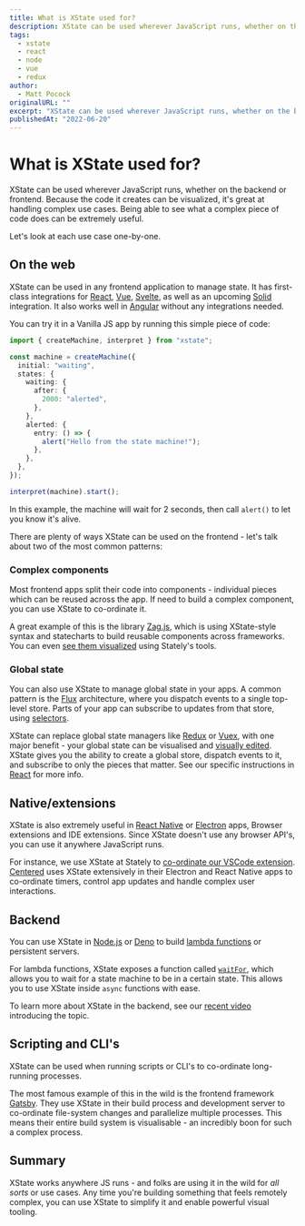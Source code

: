 ```yaml
---
title: What is XState used for?
description: XState can be used wherever JavaScript runs, whether on the backend or frontend. Because the code it creates can be visualized, it's great at handling complex use cases.
tags:
  - xstate
  - react
  - node
  - vue
  - redux
author:
  - Matt Pocock
originalURL: ""
excerpt: "XState can be used wherever JavaScript runs, whether on the backend or frontend. Because the code it creates can be visualized, it's great at handling complex use cases."
publishedAt: "2022-06-20"
---
```


# What is XState used for?

XState can be used wherever JavaScript runs, whether on the backend or frontend. Because the code it creates can be visualized, it's great at handling complex use cases. Being able to see what a complex piece of code does can be extremely useful.

Let's look at each use case one-by-one.

## On the web

XState can be used in any frontend application to manage state. It has first-class integrations for [React](TODO), [Vue](TODO), [Svelte](TODO), as well as an upcoming [Solid](TODO) integration. It also works well in [Angular](TODO) without any integrations needed.

You can try it in a Vanilla JS app by running this simple piece of code:

```ts
import { createMachine, interpret } from "xstate";

const machine = createMachine({
  initial: "waiting",
  states: {
    waiting: {
      after: {
        2000: "alerted",
      },
    },
    alerted: {
      entry: () => {
        alert("Hello from the state machine!");
      },
    },
  },
});

interpret(machine).start();
```

In this example, the machine will wait for 2 seconds, then call `alert()` to let you know it's alive.

There are plenty of ways XState can be used on the frontend - let's talk about two of the most common patterns:

### Complex components

Most frontend apps split their code into components - individual pieces which can be reused across the app. If need to build a complex component, you can use XState to co-ordinate it.

A great example of this is the library [Zag.js](https://zagjs.com/components/react/accordion), which is using XState-style syntax and statecharts to build reusable components across frameworks. You can even [see them visualized](https://state-machine-viz.vercel.app/accordion) using Stately's tools.

### Global state

You can also use XState to manage global state in your apps. A common pattern is the [Flux](TODO) architecture, where you dispatch events to a single top-level store. Parts of your app can subscribe to updates from that store, using [selectors](TODO).

XState can replace global state managers like [Redux](TODO) or [Vuex](TODO), with one major benefit - your global state can be visualised and [visually edited](TODO). XState gives you the ability to create a global store, dispatch events to it, and subscribe to only the pieces that matter. See our specific instructions in [React](TODO) for more info.

## Native/extensions

XState is also extremely useful in [React Native](TODO) or [Electron](TODO) apps, Browser extensions and IDE extensions. Since XState doesn't use any browser API's, you can use it anywhere JavaScript runs.

For instance, we use XState at Stately to [co-ordinate our VSCode extension](https://github.com/statelyai/xstate-tools/blob/6a91d6a5cdd4cf73c882175a2ad5fbe3b2a9910d/apps/extension/client/src/editorWebviewScript.ts#L90). [Centered](https://www.centered.app/) uses XState extensively in their Electron and React Native apps to co-ordinate timers, control app updates and handle complex user interactions.

## Backend

You can use XState in [Node.js](TODO) or [Deno](TODO) to build [lambda functions](TODO) or persistent servers.

For lambda functions, XState exposes a function called [`waitFor`](TODO), which allows you to wait for a state machine to be in a certain state. This allows you to use XState inside `async` functions with ease.

To learn more about XState in the backend, see our [recent video](TODO) introducing the topic.

## Scripting and CLI's

XState can be used when running scripts or CLI's to co-ordinate long-running processes.

The most famous example of this in the wild is the frontend framework [Gatsby](TODO). They use XState in their build process and development server to co-ordinate file-system changes and parallelize multiple processes. This means their entire build system is visualisable - an incredibly boon for such a complex process.

## Summary

XState works anywhere JS runs - and folks are using it in the wild for _all sorts_ or use cases. Any time you're building something that feels remotely complex, you can use XState to simplify it and enable powerful visual tooling.
